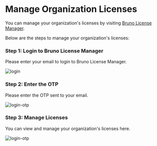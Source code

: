 # Manage Organization Licenses

You can manage your organization's licenses by visiting [Bruno License Manager](https://license.usebruno.com/).

Below are the steps to manage your organization's licenses:

### Step 1: Login to Bruno License Manager

Please enter your email to login to Bruno License Manager.

![login](/screenshots/license-management/golden-edition/organization/login.png)

### Step 2: Enter the OTP

Please enter the OTP sent to your email.

![login-otp](/screenshots/license-management/golden-edition/organization/login-otp.png)

### Step 3: Manage Licenses

You can view and manage your organization's licenses here.

![login-otp](/screenshots/license-management/golden-edition/organization/user-licenses.png)
